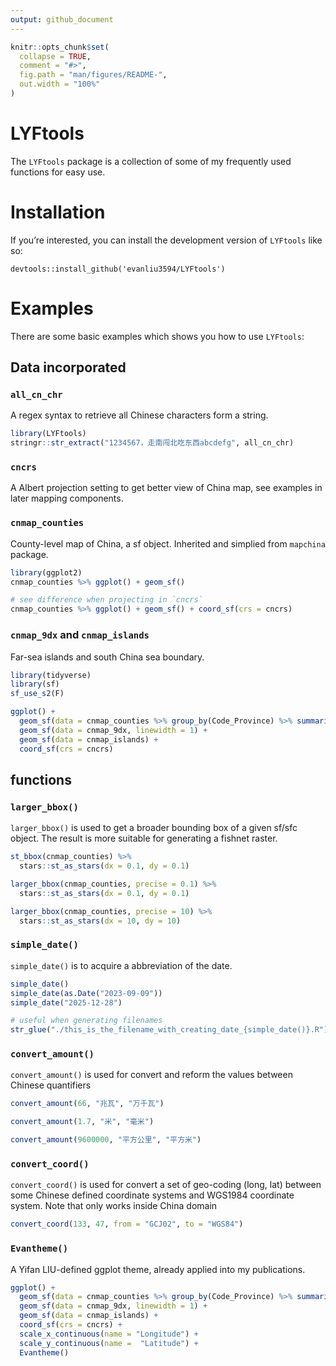 ```yaml
---
output: github_document
---
```


<!-- README.md is generated from README.Rmd. Please edit that file -->

```r
knitr::opts_chunk$set(
  collapse = TRUE,
  comment = "#>",
  fig.path = "man/figures/README-",
  out.width = "100%"
)
```

# LYFtools

<!-- badges: start -->
<!-- badges: end -->

The `LYFtools` package is a collection of some of my frequently used functions for easy use.

# Installation

If you're interested, you can install the development version of `LYFtools` like so:

```
devtools::install_github('evanliu3594/LYFtools')
```

# Examples

There are some basic examples which shows you how to use `LYFtools`:

## Data incorporated

### `all_cn_chr`

A regex syntax to retrieve all Chinese characters form a string.

```r
library(LYFtools)
stringr::str_extract("1234567，走南闯北吃东西abcdefg", all_cn_chr)
```
### `cncrs`

A Albert projection setting to get better view of China map, see examples in later mapping components.

### `cnmap_counties`

County-level map of China, a sf object. Inherited and simplied from `mapchina` package.

```r
library(ggplot2)
cnmap_counties %>% ggplot() + geom_sf()
```

```r
# see difference when projecting in `cncrs`
cnmap_counties %>% ggplot() + geom_sf() + coord_sf(crs = cncrs)
```

### `cnmap_9dx` and `cnmap_islands`

Far-sea islands and south China sea boundary.

```r
library(tidyverse)
library(sf)
sf_use_s2(F)

ggplot() + 
  geom_sf(data = cnmap_counties %>% group_by(Code_Province) %>% summarise(geometry = st_union(geometry))) +
  geom_sf(data = cnmap_9dx, linewidth = 1) +
  geom_sf(data = cnmap_islands) +
  coord_sf(crs = cncrs)
```



## functions

### `larger_bbox()` 

`larger_bbox()` is used to get a broader bounding box of a given sf/sfc object. The result is more suitable for generating a fishnet raster.

```r
st_bbox(cnmap_counties) %>% 
  stars::st_as_stars(dx = 0.1, dy = 0.1)

larger_bbox(cnmap_counties, precise = 0.1) %>% 
  stars::st_as_stars(dx = 0.1, dy = 0.1)

larger_bbox(cnmap_counties, precise = 10) %>% 
  stars::st_as_stars(dx = 10, dy = 10)
```

### `simple_date()`
`simple_date()` is to acquire a abbreviation of the date.
```r
simple_date()
simple_date(as.Date("2023-09-09"))
simple_date("2025-12-28")

# useful when generating filenames
str_glue("./this_is_the_filename_with_creating_date_{simple_date()}.R")
```

### `convert_amount()`
`convert_amount()` is used for convert and reform the values between Chinese quantifiers

```r
convert_amount(66, "兆瓦", "万千瓦")

convert_amount(1.7, "米", "毫米")

convert_amount(9600000, "平方公里", "平方米")
```

### `convert_coord()`
`convert_coord()` is used for convert a set of geo-coding (long, lat) between some Chinese defined coordinate systems and WGS1984 coordinate system. Note that only works inside China domain

```r
convert_coord(133, 47, from = "GCJ02", to = "WGS84")
```


### `Evantheme()`

A Yifan LIU-defined ggplot theme, already applied into my publications.

```r
ggplot() + 
  geom_sf(data = cnmap_counties %>% group_by(Code_Province) %>% summarise(geometry = st_union(geometry))) +
  geom_sf(data = cnmap_9dx, linewidth = 1) +
  geom_sf(data = cnmap_islands) +
  coord_sf(crs = cncrs) +
  scale_x_continuous(name = "Longitude") +
  scale_y_continuous(name =  "Latitude") +
  Evantheme()

```
